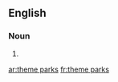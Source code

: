 ==English==

===Noun===
{{head|en}}

# {{plural of|theme park}}

[[ar:theme parks]]
[[fr:theme parks]]